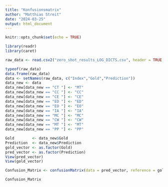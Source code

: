 ```yaml
---
title: "Konfusionsmatrix"
author: "Matthias Streit"
date: "2024-03-25"
output: html_document
---
```


```r
knitr::opts_chunk$set(echo = TRUE)
```

```r
library(readr)
library(caret)
```

```r
raw_data <- read.csv2("zero_shot_results_LOG_DICTS.csv", header = TRUE, sep = ",")

typeof(raw_data)
data.frame(raw_data)
data <- setNames(raw_data, c("Index","Gold","Prediction"))
data_new <- data                               
data_new[data_new == "CT "] <- "MT" 
data_new[data_new == "CC "] <- "CC" 
data_new[data_new == "CE "] <- "CE" 
data_new[data_new == "ED "] <- "ED" 
data_new[data_new == "EO "] <- "EO" 
data_new[data_new == "IA "] <- "IA" 
data_new[data_new == "MC "] <- "MC" 
data_new[data_new == "CW "] <- "CW" 
data_new[data_new == "MT "] <- "MT" 
data_new[data_new == "PP "] <- "PP" 
```


```r
Gold        <- data_new$Gold
Prediction  <- data_new$Prediction
gold_vector <- as.factor(Gold)
pred_vector <- as.factor(Prediction)
View(pred_vector)
View(gold_vector)
```

```r
Confusion_Matrix <- confusionMatrix(data = pred_vector, reference = gold_vector)

Confusion_Matrix
```

